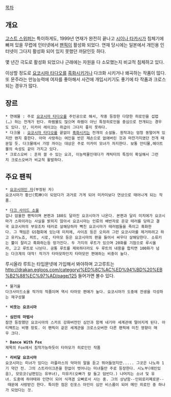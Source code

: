 [[목차]]
== 개요 ==
[[고스트 스위퍼]]는 특이하게도, 1999년 연재가 완전히 끝나고 [[시이나 타카시]]가 침체기에 빠져 있을 무렵에 인터넷에서 [[팬픽]]이 활성화 되었다. 연재 당시에는 일본에서 개인용 인터넷이 그다지 활성화 되어 있지 못했던 까닭인듯 하다.

몇 년간 극도로 활성화 되었으나 근래에는 자원을 다 소모했는지 비교적 침체하고 있다.

이상할 정도로 [[요코시마 타다오]]를 [[흑화]]시키거나 다크화 시키거나 왜곡하는 작품이 많다. 또 문주라는 만능능력에 여자를 좋아해서 사건에 개입시키기도 좋기에 타 작품과 크로스되는 경우가 많다.

== 장르 ==
 * 연애물 : 주로 [[요코시마 타다오]]를 주인공으로 해서, 작중 등장한 다양한 히로인을 섭렵(…) 하는 전개가 된다. 하렘물도 많으며 하렘이 아닌 특정히로인을 중심으로 전개되는 경우도 있다. 단, 미카미 레이코는 취급이 그다지 좋지 못하다.
 * 다크물 : [[요코시마 타다오]]를 끝없이 [[흑화]]시키는 전개의 소설들. 원작과는 엄청 동떨어져 있지만 왠지 흥한다. 아마 사랑하는 여인을 반은 제손으로 없애버린 것과 마찬가지였던 전개 때문일 듯. 다크물에서 가장 까이는 대상은 주로 미카미 모녀가 차지한다. 보통 안티물,헤이트물의 속성도 같이 가지고 있다.
 * 크로스오버 : 흔히 쓸 수 있는 요괴, 이능력물인데다가 캐릭터의 특징이 확실해서 그런지 크로스오버가 비교적 활발하다.

== 주요 팬픽 ==
 * [[요코시마인 자]](부정된 자)
 요코시마가 황신(荒神)이 되었다가 과거로 가게 되어 미카미보다 연상으로 태어나게 되는 작품.

 * [[다크 사이드 소울]]
 겁나 암울한 팬픽이며 본편과 180도 달라진 요코시마가 나온다. 본편과 달리 미치에가 요코시마가 스파이라는 사실을 밝히지 않아서 요코시마는 인류의 배반자로 온갖 테러를 당하고 결국 요코시마의 부모조차 테러로 살해당하자 빡친 요코시마가 테러범들을 죽이고 흑화한다. 그 책임은 GS협회에 있는데 미치에, 사이죠 등은 오히려 그런 요코시마를 제거하려고 하고 유키노죠, 피트, 시로, 타마모 등은 요코시마의 편을 들어서 싸우다 살해당한다. 소류키는 뿔이 잘리고 흑화하는등 망가진다. 두 가지의 루트가 있으며 20화를 기점으로 루시올라, 고고 루트로 나뉜다. 공통 루트를 제외하더라도 두 루트의 내용을 합치면 100화가 넘는 다크계의 대작! 작가가 타마모파인지 타마모만 편애하는 비중이 높다.

루시올라 루트는 타입문넷에 가입해서 봐야하며 고고루트는 http://drakan.egloos.com/category/%ED%8C%AC%ED%94%BD%20%EB%B2%88%EC%97%AD/page/125 들어가면 볼수 있다.

 * 물거울
 다크사이드소울 작가의 작품이며 역시 타마모 편애가 높다. 요코시마가 도중에 전생을 각성하는 재구성물

 * '''비웃는 요코시마'''

 * '''심안의 마법사'''
 잠깐 등장했던 요코시마의 스카프 강화버전인 심안과 함께 네기마 세계관에 떨어지게 된다. 아티팩트는 비행 망토. 이 팬픽이 같은 세계관을 크로스오버한 다른 팬픽에 미친 영향이 매우 크다.

 * '''Dance With Fox'''
 제목의 Fox에서 짐작가능하듯이 타마모가 히로인인 작품

 * '''리비달 요코시마'''
 요코시마는 미녀가 있다는 라플라스의 악마의 말을 듣고 뛰어들었지만..... 그곳은 나노하 1기 약간 전. 그의 스트라이크존을 한없이 벗어나는 미녀들만 주로 등장한다. 시노부(애인있음), 모모코(남편있는 유부녀), 미유키(오빠가 칼 들고 덤빈다.) 나머지는 소녀 및 유녀. 도중에 하야테와 인연이 되어 식객겸 오빠로서 사는 중. 그의 상냥함--인외로리페로몬-- 때문에 사랑받긴 한다. 특이한 점은 린포스 아인이 심안 비스름이 되어 메인 히로인 중 하나가 되었다는 것.
